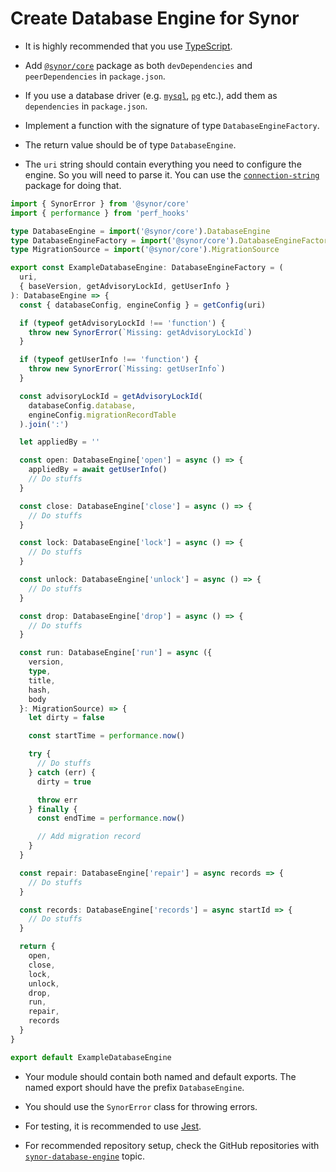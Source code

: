 # Create Database Engine for Synor

- It is highly recommended that you use [TypeScript](https://www.typescriptlang.org).

- Add [`@synor/core`](https://www.npmjs.com/package/@synor/core) package as both `devDependencies` and `peerDependencies` in `package.json`.

- If you use a database driver (e.g. [`mysql`](https://www.npmjs.com/package/mysql), [`pg`](https://www.npmjs.com/package/pg) etc.), add them as `dependencies` in `package.json`.

- Implement a function with the signature of type `DatabaseEngineFactory`.

- The return value should be of type `DatabaseEngine`.

- The `uri` string should contain everything you need to configure the engine. So you will need to parse it. You can use the [`connection-string`](https://www.npmjs.com/package/connection-string) package for doing that.

```ts
import { SynorError } from '@synor/core'
import { performance } from 'perf_hooks'

type DatabaseEngine = import('@synor/core').DatabaseEngine
type DatabaseEngineFactory = import('@synor/core').DatabaseEngineFactory
type MigrationSource = import('@synor/core').MigrationSource

export const ExampleDatabaseEngine: DatabaseEngineFactory = (
  uri,
  { baseVersion, getAdvisoryLockId, getUserInfo }
): DatabaseEngine => {
  const { databaseConfig, engineConfig } = getConfig(uri)

  if (typeof getAdvisoryLockId !== 'function') {
    throw new SynorError(`Missing: getAdvisoryLockId`)
  }

  if (typeof getUserInfo !== 'function') {
    throw new SynorError(`Missing: getUserInfo`)
  }

  const advisoryLockId = getAdvisoryLockId(
    databaseConfig.database,
    engineConfig.migrationRecordTable
  ).join(':')

  let appliedBy = ''

  const open: DatabaseEngine['open'] = async () => {
    appliedBy = await getUserInfo()
    // Do stuffs
  }

  const close: DatabaseEngine['close'] = async () => {
    // Do stuffs
  }

  const lock: DatabaseEngine['lock'] = async () => {
    // Do stuffs
  }

  const unlock: DatabaseEngine['unlock'] = async () => {
    // Do stuffs
  }

  const drop: DatabaseEngine['drop'] = async () => {
    // Do stuffs
  }

  const run: DatabaseEngine['run'] = async ({
    version,
    type,
    title,
    hash,
    body
  }: MigrationSource) => {
    let dirty = false

    const startTime = performance.now()

    try {
      // Do stuffs
    } catch (err) {
      dirty = true

      throw err
    } finally {
      const endTime = performance.now()

      // Add migration record
    }
  }

  const repair: DatabaseEngine['repair'] = async records => {
    // Do stuffs
  }

  const records: DatabaseEngine['records'] = async startId => {
    // Do stuffs
  }

  return {
    open,
    close,
    lock,
    unlock,
    drop,
    run,
    repair,
    records
  }
}

export default ExampleDatabaseEngine
```

- Your module should contain both named and default exports. The named export should have the prefix `DatabaseEngine`.

- You should use the `SynorError` class for throwing errors.

- For testing, it is recommended to use [Jest](https://jestjs.io/).

- For recommended repository setup, check the GitHub repositories with [`synor-database-engine`](https://github.com/search?q=topic%3Asynor-database-engine&type=Repositories) topic.
